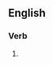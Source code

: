 ==English==

===Verb===
{{head|en|verb form}}

# {{present participle of|infiltrate|lang=en|nocat=1}}